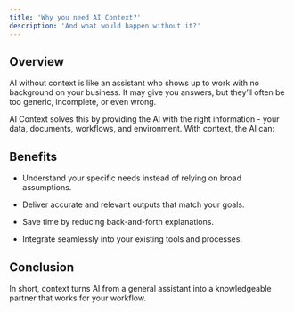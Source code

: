 ```yaml
---
title: 'Why you need AI Context?'
description: 'And what would happen without it?'
---
```


## Overview

AI without context is like an assistant who shows up to work with no background on your business. It may give you answers, but they’ll often be too generic, incomplete, or even wrong.

AI Context solves this by providing the AI with the right information - your data, documents, workflows, and environment. With context, the AI can:

## Benefits

- Understand your specific needs instead of relying on broad assumptions.

- Deliver accurate and relevant outputs that match your goals.

- Save time by reducing back-and-forth explanations.

- Integrate seamlessly into your existing tools and processes.

## Conclusion

In short, context turns AI from a general assistant into a knowledgeable partner that works for your workflow.